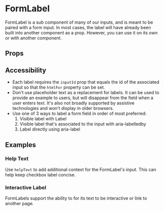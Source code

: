 
<Meta of={Stories}/>

# FormLabel

FormLabel is a sub component of many of our inputs, and is meant to be paired with a form input. In most cases, the label will have already been built into another component as a prop. However, you can use it on its own or with another component.

<Canvas of={Stories.OverviewFormLabel} isExpanded/>

## Props

<ArgsTable of={FormLabel} />

## Accessibility

- Each label requires the `inputId` prop that equals the id of the associated input so that the `htmlFor` property can be set.
- Don't use placeholder text as a replacement for labels. It can be used to provide an example to users, but will disappear from the field when a user enters text. It's also not broadly supported by assistive technologies and won't display in older browsers.
- Use one of 3 ways to label a form field in order of most preferred:
  1. Visible label with Label
  2. Visible label that's associated to the input with aria-labelledby
  3. Label directly using aria-label

## Examples

<Canvas of={Stories.DefaultFormLabel}/>


### Help Text

Use `helpText` to add additional context for the FormLabel's input.
This can help keep checkbox label concise.

<Canvas of={Stories.HelpTextFormLabel}/>


### Interactive Label

FormLabels support the ability to for its text to be interactive or link to another page.

<Canvas of={Stories.InteractiveFormLabel}/>

